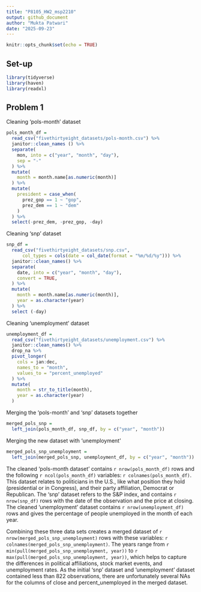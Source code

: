 ```yaml
---
title: "P8105_HW2_msp2210"
output: github_document
author: "Mukta Patwari"
date: "2025-09-23"
---
```


```r
knitr::opts_chunk$set(echo = TRUE)
```

## Set-up
```r
library(tidyverse)
library(haven)
library(readxl)
```

## Problem 1

Cleaning 'pols-month' dataset
```r
pols_month_df =
  read_csv("fivethirtyeight_datasets/pols-month.csv") %>% 
  janitor::clean_names () %>% 
  separate(
    mon, into = c("year", "month", "day"),
    sep = "-"
  ) %>% 
  mutate(
    month = month.name[as.numeric(month)]
  ) %>% 
  mutate(
    president = case_when(
      prez_gop == 1 ~ "gop",
      prez_dem == 1 ~ "dem"
    )
  ) %>% 
  select(-prez_dem, -prez_gop, -day)
```

Cleaning 'snp' dataset
```r
snp_df =
  read_csv("fivethirtyeight_datasets/snp.csv", 
      col_types = cols(date = col_date(format = "%m/%d/%y"))) %>% 
  janitor::clean_names() %>% 
  separate(
    date, into = c("year", "month", "day"),
    convert = TRUE,
  ) %>% 
  mutate(
    month = month.name[as.numeric(month)],
    year = as.character(year)
  ) %>% 
  select (-day)
```

Cleaning 'unemployment' dataset
```r
unemployment_df =
  read_csv("fivethirtyeight_datasets/unemployment.csv") %>% 
  janitor::clean_names() %>% 
  drop_na %>% 
  pivot_longer(
    cols = jan:dec,
    names_to = "month",
    values_to = "percent_unemployed"
  ) %>% 
  mutate(
    month = str_to_title(month),
    year = as.character(year)
  )
```

Merging the 'pols-month' and 'snp' datasets together
```r
merged_pols_snp =
  left_join(pols_month_df, snp_df, by = c("year", "month"))
```

Merging the new dataset with 'unemployment'
```r
merged_pols_snp_unemployment =
  left_join(merged_pols_snp, unemployment_df, by = c("year", "month"))
```

The cleaned 'pols-month dataset' contains `r nrow(pols_month_df)` rows and the following `r ncol(pols_month_df)` variables: `r colnames(pols_month_df)`. This dataset relates to politicians in the U.S., like what position they hold (presidential or in Congress), and their party affiliation, Democrat or Republican. The 'snp' dataset refers to the S&P index, and contains `r nrow(snp_df)` rows with the date of the observation and the price at closing. The cleaned 'unemployment' dataset contains `r nrow(unemployment_df)` rows and gives the percentage of people unemployed in the month of each year. 

Combining these three data sets creates a merged dataset of `r nrow(merged_pols_snp_unemployment)` rows with these variables: `r colnames(merged_pols_snp_unemployment)`. The years range from `r min(pull(merged_pols_snp_unemployment, year))` to `r max(pull(merged_pols_snp_unemployment, year))`, which helps to capture the differences in political affiliations, stock market events, and unemployment rates. As the initial 'snp' dataset and 'unemployment' dataset contained less than 822 observations, there are unfortunately several NAs for the columns of close and percent_unemployed in the merged dataset. 
 